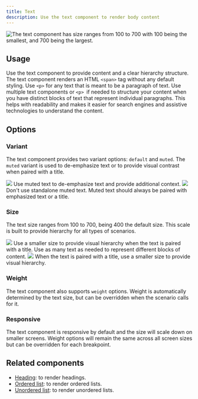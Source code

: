 ```yaml
---
title: Text
description: Use the text component to render body content
---
```



![The text component has size ranges from 100 to 700 with 100 being the smallest, and 700 being the largest.](https://github.com/primer/brand/assets/912236/67d89861-7a1e-4df9-a801-01d11f4dfb17)

## Usage

Use the text component to provide content and a clear hierarchy structure. The text component renders an HTML `<span>` tag without any default styling. Use `<p>` for any text that is meant to be a paragraph of text. Use multiple text components or `<p> `if needed to structure your content when you have distinct blocks of text that represent individual paragraphs. This helps with readability and makes it easier for search engines and assistive technologies to understand the content.

## Options

### Variant

The text component provides two variant options: `default` and `muted`. The `muted` variant is used to de-emphasize text or to provide visual contrast when paired with a title.

<DoDontContainer>
  <Do>
    <img src="https://github.com/primer/brand/assets/912236/b7fa8c0d-0877-4edd-a8b3-4eea2e16fe26" />
    <Caption>
      Use muted text to de-emphasize text and provide additional context.
    </Caption>
  </Do>
  <Dont>
    <img src="https://github.com/primer/brand/assets/912236/01f1e3a8-5058-4a73-a69f-6f424382fb63" />
    <Caption>
      Don't use standalone muted text. Muted text should always be paired with
      emphasized text or a title.
    </Caption>
  </Dont>
</DoDontContainer>

### Size

The text size ranges from 100 to 700, being 400 the default size. This scale is built to provide hierarchy for all types of scenarios.

<DoDontContainer>
  <Do>
    <img src="https://github.com/primer/brand/assets/912236/e029b053-eab8-47a7-bd49-b6ce49ac8bdf" />
    <Caption>
      Use a smaller size to provide visual hierarchy when the text is paired
      with a title. Use as many text as needed to represent different blocks of
      content.
    </Caption>
  </Do>
  <Dont>
    <img src="https://github.com/primer/brand/assets/912236/bfc9aaba-5a48-4053-a4a0-2209a9d7f082" />
    <Caption>
      When the text is paired with a title, use a smaller size to provide visual
      hierarchy.
    </Caption>
  </Dont>
</DoDontContainer>

### Weight

The text component also supports `weight` options. Weight is automatically determined by the text size, but can be overridden when the scenario calls for it.

### Responsive

The text component is responsive by default and the size will scale down on smaller screens. Weight options will remain the same across all screen sizes but can be overridden for each breakpoint.

<div>
  <CustomVideoPlayer
    width="100%"
    src="https://github.com/primer/brand/assets/912236/f14167c9-2acc-4e7b-9d3d-a722e8a61e7f"
  />
</div>

## Related components

- [Heading](/components/Heading): to render headings.
- [Ordered list](/components/OrderedList): to render ordered lists.
- [Unordered list](/components/UnorderedList): to render unordered lists.
